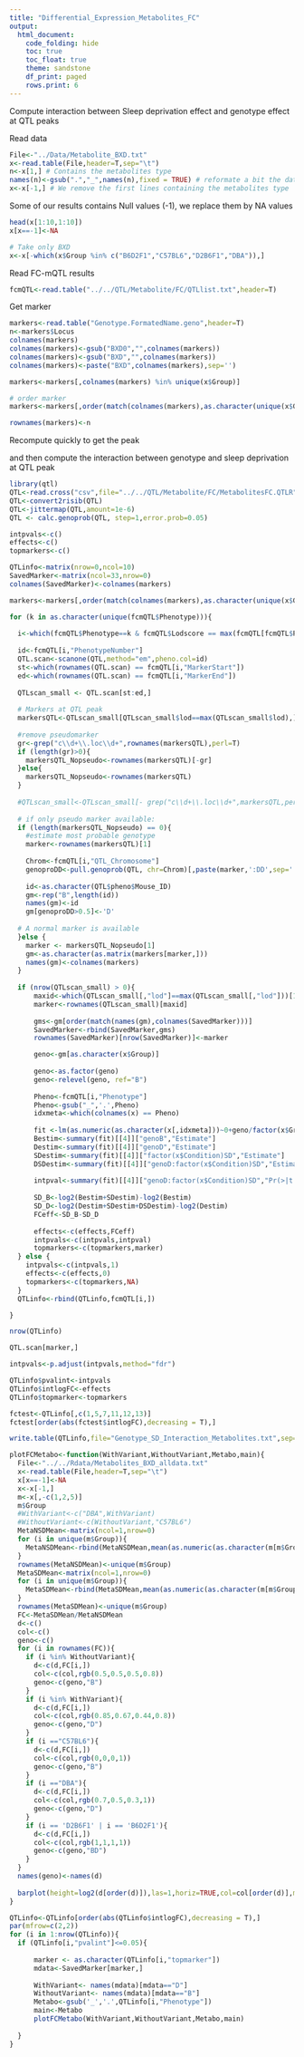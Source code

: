 ```yaml
---
title: "Differential_Expression_Metabolites_FC"
output:
  html_document:
    code_folding: hide
    toc: true
    toc_float: true
    theme: sandstone
    df_print: paged
    rows.print: 6
---
```



Compute interaction between Sleep deprivation effect and genotype effect at QTL peaks

Read data

```r
File<-"../Data/Metabolite_BXD.txt"
x<-read.table(File,header=T,sep="\t")
n<-x[1,] # Contains the metabolites type
names(n)<-gsub(".","_",names(n),fixed = TRUE) # reformate a bit the data
x<-x[-1,] # We remove the first lines containing the metabolites type
```


Some of our results contains Null values (-1), we replace them by NA values

```r
head(x[1:10,1:10])
x[x==-1]<-NA

# Take only BXD
x<-x[-which(x$Group %in% c("B6D2F1","C57BL6","D2B6F1","DBA")),]
```


Read FC-mQTL results

```r
fcmQTL<-read.table("../../QTL/Metabolite/FC/QTLlist.txt",header=T)
```


Get marker

```r
markers<-read.table("Genotype.FormatedName.geno",header=T)
n<-markers$Locus
colnames(markers)
colnames(markers)<-gsub("BXD0","",colnames(markers))
colnames(markers)<-gsub("BXD","",colnames(markers))
colnames(markers)<-paste("BXD",colnames(markers),sep='')

markers<-markers[,colnames(markers) %in% unique(x$Group)]

# order marker
markers<-markers[,order(match(colnames(markers),as.character(unique(x$Group))))]

rownames(markers)<-n
```


Recompute quickly to get the peak

and then compute the interaction between genotype and sleep deprivation at QTL peak

```r
library(qtl)
QTL<-read.cross("csv",file="../../QTL/Metabolite/FC/MetabolitesFC.QTLR",genotypes=c("BB", "BD", "DD","EE","FF"),allele=c("B", "D"),estimate.map=FALSE,na.strings=c("NA","-"))
QTL<-convert2risib(QTL)
QTL<-jittermap(QTL,amount=1e-6)
QTL <- calc.genoprob(QTL, step=1,error.prob=0.05)

intpvals<-c()
effects<-c()
topmarkers<-c()

QTLinfo<-matrix(nrow=0,ncol=10)
SavedMarker<-matrix(ncol=33,nrow=0)
colnames(SavedMarker)<-colnames(markers)

markers<-markers[,order(match(colnames(markers),as.character(unique(x$Group))))]

for (k in as.character(unique(fcmQTL$Phenotype))){
  
  i<-which(fcmQTL$Phenotype==k & fcmQTL$Lodscore == max(fcmQTL[fcmQTL$Phenotype==k,"Lodscore"]))
  
  id<-fcmQTL[i,"PhenotypeNumber"]
  QTL.scan<-scanone(QTL,method="em",pheno.col=id)
  st<-which(rownames(QTL.scan) == fcmQTL[i,"MarkerStart"])
  ed<-which(rownames(QTL.scan) == fcmQTL[i,"MarkerEnd"])
  
  QTLscan_small <- QTL.scan[st:ed,]
  
  # Markers at QTL peak
  markersQTL<-QTLscan_small[QTLscan_small$lod==max(QTLscan_small$lod),]
  
  #remove pseudomarker
  gr<-grep("c\\d+\\.loc\\d+",rownames(markersQTL),perl=T)
  if (length(gr)>0){
    markersQTL_Nopseudo<-rownames(markersQTL)[-gr]
  }else{
    markersQTL_Nopseudo<-rownames(markersQTL)
  }
  
  #QTLscan_small<-QTLscan_small[- grep("c\\d+\\.loc\\d+",markersQTL,perl=T),]
  
  # if only pseudo marker available:
  if (length(markersQTL_Nopseudo) == 0){
    #estimate most probable genotype
    marker<-rownames(markersQTL)[1]
    
    Chrom<-fcmQTL[i,"QTL_Chromosome"]
    genoproDD<-pull.genoprob(QTL, chr=Chrom)[,paste(marker,':DD',sep='')]
    
    id<-as.character(QTL$pheno$Mouse_ID)
    gm<-rep("B",length(id))
    names(gm)<-id
    gm[genoproDD>0.5]<-'D'
    
  # A normal marker is available
  }else {
    marker <- markersQTL_Nopseudo[1]
    gm<-as.character(as.matrix(markers[marker,]))
    names(gm)<-colnames(markers)
  }
  
  if (nrow(QTLscan_small) > 0){
      maxid<-which(QTLscan_small[,"lod"]==max(QTLscan_small[,"lod"]))[1]
      marker<-rownames(QTLscan_small)[maxid]
      
      gms<-gm[order(match(names(gm),colnames(SavedMarker)))]
      SavedMarker<-rbind(SavedMarker,gms)
      rownames(SavedMarker)[nrow(SavedMarker)]<-marker

      geno<-gm[as.character(x$Group)]
    
      geno<-as.factor(geno)
      geno<-relevel(geno, ref="B")
      
      Pheno<-fcmQTL[i,"Phenotype"]
      Pheno<-gsub("_",'.',Pheno)
      idxmeta<-which(colnames(x) == Pheno)
      
      fit <-lm(as.numeric(as.character(x[,idxmeta]))~0+geno/factor(x$Group)+geno*factor(x$Condition))
      Bestim<-summary(fit)[[4]]["genoB","Estimate"]
      Destim<-summary(fit)[[4]]["genoD","Estimate"]
      SDestim<-summary(fit)[[4]]["factor(x$Condition)SD","Estimate"]
      DSDestim<-summary(fit)[[4]]["genoD:factor(x$Condition)SD","Estimate"]
      
      intpval<-summary(fit)[[4]]["genoD:factor(x$Condition)SD","Pr(>|t|)"]
      
      SD_B<-log2(Bestim+SDestim)-log2(Bestim)
      SD_D<-log2(Destim+SDestim+DSDestim)-log2(Destim)
      FCeff<-SD_B-SD_D
      
      effects<-c(effects,FCeff)
      intpvals<-c(intpvals,intpval)
      topmarkers<-c(topmarkers,marker)
  } else {
    intpvals<-c(intpvals,1)
    effects<-c(effects,0)
    topmarkers<-c(topmarkers,NA)
  }
  QTLinfo<-rbind(QTLinfo,fcmQTL[i,])

}

nrow(QTLinfo)

QTL.scan[marker,]

intpvals<-p.adjust(intpvals,method="fdr")

QTLinfo$pvalint<-intpvals
QTLinfo$intlogFC<-effects
QTLinfo$topmarker<-topmarkers

fctest<-QTLinfo[,c(1,5,7,11,12,13)]
fctest[order(abs(fctest$intlogFC),decreasing = T),]

write.table(QTLinfo,file="Genotype_SD_Interaction_Metabolites.txt",sep="\t",quote=F,row.names=F)
```


```r
plotFCMetabo<-function(WithVariant,WithoutVariant,Metabo,main){
  File<-"../../Rdata/Metabolites_BXD_alldata.txt"
  x<-read.table(File,header=T,sep="\t")
  x[x==-1]<-NA
  x<-x[-1,]
  m<-x[,-c(1,2,5)]
  m$Group
  #WithVariant<-c("DBA",WithVariant)
  #WithoutVariant<-c(WithoutVariant,"C57BL6")
  MetaNSDMean<-matrix(ncol=1,nrow=0)
  for (i in unique(m$Group)){
    MetaNSDMean<-rbind(MetaNSDMean,mean(as.numeric(as.character(m[m$Group==i & m$Condition=="NSD",Metabo])),na.rm=T))
  }
  rownames(MetaNSDMean)<-unique(m$Group)
  MetaSDMean<-matrix(ncol=1,nrow=0)
  for (i in unique(m$Group)){
    MetaSDMean<-rbind(MetaSDMean,mean(as.numeric(as.character(m[m$Group==i & m$Condition=="SD",Metabo])),na.rm=T))
  }
  rownames(MetaSDMean)<-unique(m$Group)
  FC<-MetaSDMean/MetaNSDMean
  d<-c()
  col<-c()
  geno<-c()
  for (i in rownames(FC)){
    if (i %in% WithoutVariant){
      d<-c(d,FC[i,])
      col<-c(col,rgb(0.5,0.5,0.5,0.8))
      geno<-c(geno,"B")
    }
    if (i %in% WithVariant){
      d<-c(d,FC[i,])
      col<-c(col,rgb(0.85,0.67,0.44,0.8))
      geno<-c(geno,"D")
    }
    if (i =="C57BL6"){
      d<-c(d,FC[i,])
      col<-c(col,rgb(0,0,0,1))
      geno<-c(geno,"B")
    }
    if (i =="DBA"){
      d<-c(d,FC[i,])
      col<-c(col,rgb(0.7,0.5,0.3,1))
      geno<-c(geno,"D")
    }
    if (i == 'D2B6F1' | i == 'B6D2F1'){
      d<-c(d,FC[i,])
      col<-c(col,rgb(1,1,1,1))
      geno<-c(geno,"BD")
    }
  }
  names(geno)<-names(d)
  
  barplot(height=log2(d[order(d)]),las=1,horiz=TRUE,col=col[order(d)],main=main,xlab="log Fold-Change")
}

```


```r
QTLinfo<-QTLinfo[order(abs(QTLinfo$intlogFC),decreasing = T),]
par(mfrow=c(2,2))
for (i in 1:nrow(QTLinfo)){
  if (QTLinfo[i,"pvalint"]<=0.05){
      
      marker <- as.character(QTLinfo[i,"topmarker"])
      mdata<-SavedMarker[marker,]
      
      WithVariant<- names(mdata)[mdata=="D"]
      WithoutVariant<- names(mdata)[mdata=="B"]
      Metabo<-gsub('_','.',QTLinfo[i,"Phenotype"])
      main<-Metabo
      plotFCMetabo(WithVariant,WithoutVariant,Metabo,main)
    
  }
}
```

